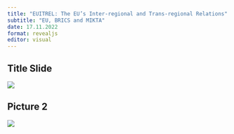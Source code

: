 ```yaml
---
title: "EUITREL: The EU’s Inter-regional and Trans-regional Relations"
subtitle: "EU, BRICS and MIKTA"
date: 17.11.2022
format: revealjs
editor: visual
---
```


## Title Slide

![](/lecture/images/Emel Parlar Dal 2022 Autumn/Emel Parlar Dal 2022 Autumn.png)

## Picture 2

![](/lecture/images/Emel Parlar Dal 2022 Autumn/WhatsApp Image 2023-12-10 at 12.55.13 AM.jpeg)

## 
